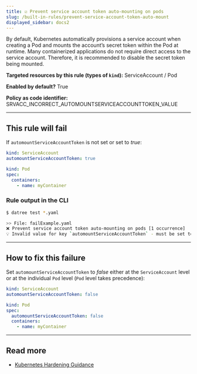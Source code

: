 ```yaml
---
title: ☑️ Prevent service account token auto-mounting on pods
slug: /built-in-rules/prevent-service-account-token-auto-mount
displayed_sidebar: docs2
---
```


By default, Kubernetes automatically provisions a service account when creating a Pod and mounts the account’s secret token within the Pod at runtime. Many containerized applications do not require direct access to the service account.
Therefore, it is recommended to disable the secret token being mounted.

**Targeted resources by this rule (types of **`kind`**):** ServiceAccount / Pod

**Enabled by default?** True

**Policy as code identifier:** SRVACC_INCORRECT_AUTOMOUNTSERVICEACCOUNTTOKEN_VALUE

---

## This rule will fail

If `automountServiceAccountToken` is not set or set to *true*:

```yaml
kind: ServiceAccount
automountServiceAccountToken: true
```

```yaml
kind: Pod
spec:
  containers:
    - name: myContainer
```

### Rule output in the CLI

```bash
$ datree test *.yaml

>> File: failExample.yaml
❌ Prevent service account token auto-mounting on pods [1 occurrence]
💡 Invalid value for key `automountServiceAccountToken` - must be set to `false` to prevent granting unnecessary access to the service account
```

---

## How to fix this failure

Set `automountServiceAccountToken` to *false* either at the `ServiceAccount` level or at the individual `Pod` level (`Pod` level takes precedence):

```yaml
kind: ServiceAccount
automountServiceAccountToken: false
```

```yaml
kind: Pod
spec:
  automountServiceAccountToken: false
  containers:
    - name: myContainer
```

---

## Read more

- [Kubernetes Hardening Guidance](https://media.defense.gov/2021/Aug/03/2002820425/-1/-1/1/CTR_KUBERNETES%20HARDENING%20GUIDANCE.PDF)

